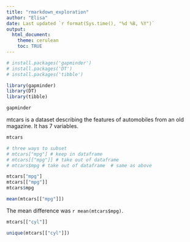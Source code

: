 ```yaml
---
title: "rmarkdown_exploration"
author: "Elisa"
date: Last updated `r format(Sys.time(), "%d %B, %Y")`
output: 
  html_document:
    theme: cerulean
    toc: TRUE
---
```



```r
# install.packages('gapminder')
# install.packages('DT')
# install.packages('tibble')
```

```r
library(gapminder)
library(DT)
library(tibble)
```

```r
gapminder
```

mtcars is a dataset describing the features of automobiles from an old magazine. It has 7 variables.
```r
mtcars

# three ways to subset
# mtcars["mpg"] # keep in dataframe
# mtcars[["mpg"]] # take out of dataframe
# mtcars$mpg # take out of dataframe  # same as above

mtcars["mpg"]
mtcars[["mpg"]]
mtcars$mpg

mean(mtcars[["mpg"]])

```
The mean difference was `r mean(mtcars$mpg)`.

```r
mtcars[["cyl"]]
```

```r
unique(mtcars[["cyl"]])
```




